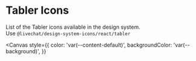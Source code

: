 

<Meta title="Foundations/Tabler Icons" />

# Tabler Icons

List of the Tabler icons available in the design system. <br />
Use `@livechat/design-system-icons/react/tabler`

<Canvas
  style={{
    color: 'var(--content-default)',
    backgroundColor: 'var(--background)',
  }}
>
  <TablerIconsShowcase />
</Canvas>
